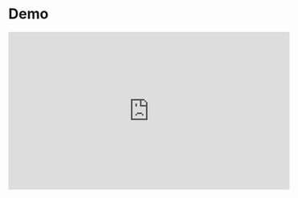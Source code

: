 # Demo

<iframe
  width="560"
  height="315"
  src="https://www.youtube.com/embed/U_r0MGtgZys"
  title="YouTube video player"
  frameborder="0"
  allow="accelerometer; autoplay; clipboard-write; encrypted-media; gyroscope; picture-in-picture; web-share"
  allowfullscreen
></iframe>

